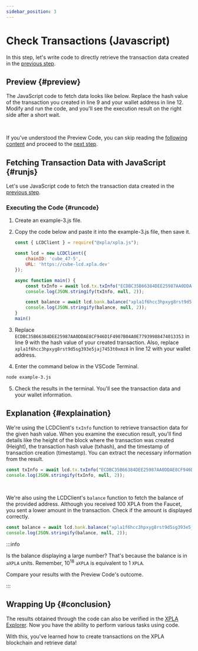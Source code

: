 ```yaml
---
sidebar_position: 3
---
```


# Check Transactions (Javascript)



In this step, let's write code to directly retrieve the transaction data created in the [previous step](/startlearning/settings/create-testnet-transaction/send-tx).

## Preview {#preview}

The JavaScript code to fetch data looks like below. Replace the hash value of the transaction you created in line 9 and your wallet address in line 12. Modify and run the code, and you'll see the execution result on the right side after a short wait.

<Ex03 />

<br/>

If you've understood the Preview Code, you can skip reading the [following content](/startlearning/settings/create-testnet-transaction/send-query#runjs) and proceed to the [next step](/startlearning/tutorial/make-cw20/make-cw20-with-vault).

## Fetching Transaction Data with JavaScript {#runjs}

Let's use JavaScript code to fetch the transaction data created in the [previous step](/startlearning/settings/create-testnet-transaction/send-tx).

### Executing the Code {#runcode}

1. Create an example-3.js file.

2. Copy the code below and paste it into the example-3.js file, then save it.

    ```js
    const { LCDClient } = require("@xpla/xpla.js");

    const lcd = new LCDClient({
        chainID: 'cube_47-5',
        URL: 'https://cube-lcd.xpla.dev'
    });

    async function main() {
        const txInfo = await lcd.tx.txInfo("ECDBC35B66384DEE25987AA0DDAE8CF946D1F4907B04A0E77939988474013353"); // Transaction data
        console.log(JSON.stringify(txInfo, null, 2));

        const balance = await lcd.bank.balance("xpla1f6hcc3hpxyg8rst9d5sg393e5jaj7453t0xmz8"); // Balance details
        console.log(JSON.stringify(balance, null, 2));
    }
    main()
    ```

3. Replace `ECDBC35B66384DEE25987AA0DDAE8CF946D1F4907B04A0E77939988474013353` in line 9 with the hash value of your created transaction. Also, replace `xpla1f6hcc3hpxyg8rst9d5sg393e5jaj7453t0xmz8` in line 12 with your wallet address.

4. Enter the command below in the VSCode Terminal.

  ```bash
  node example-3.js
  ```

5. Check the results in the terminal. You'll see the transaction data and your wallet information.

## Explanation {#explaination}

We're using the LCDClient's `txInfo` function to retrieve transaction data for the given hash value. When you examine the execution result, you'll find details like the height of the block where the transaction was created (Height), the transaction hash value (txhash), and the timestamp of transaction creation (timestamp). You can extract the necessary information from the result.

```js
const txInfo = await lcd.tx.txInfo("ECDBC35B66384DEE25987AA0DDAE8CF946D1F4907B04A0E77939988474013353"); // Transaction data
console.log(JSON.stringify(txInfo, null, 2));
```

<br/>

We're also using the LCDClient's `balance` function to fetch the balance of the provided address. Although you received 100 XPLA from the Faucet, you sent a lower amount in the transaction. Check if the amount is displayed correctly.

```js
const balance = await lcd.bank.balance("xpla1f6hcc3hpxyg8rst9d5sg393e5jaj7453t0xmz8"); // Balance details
console.log(JSON.stringify(balance, null, 2));
```

:::info

Is the balance displaying a large number? That's because the balance is in `aXPLA` units. Remember, 10<sup>18</sup> `aXPLA` is equivalent to 1 `XPLA`.

Compare your results with the Preview Code's outcome.

:::

## Wrapping Up {#conclusion}

The results obtained through the code can also be verified in the [XPLA Explorer](https://explorer.xpla.io/). Now you have the ability to perform various tasks using code.

With this, you've learned how to create transactions on the XPLA blockchain and retrieve data!